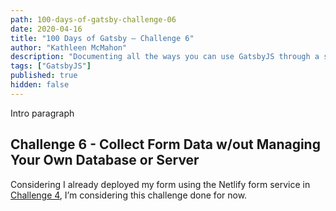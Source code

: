 ```yaml
---
path: 100-days-of-gatsby-challenge-06
date: 2020-04-16
title: "100 Days of Gatsby — Challenge 6"
author: "Kathleen McMahon"
description: "Documenting all the ways you can use GatsbyJS through a set of challenges."
tags: ["GatsbyJS"]
published: true
hidden: false
---
```


Intro paragraph

## Challenge 6 - Collect Form Data w/out Managing Your Own Database or Server

Considering I already deployed my form using the Netlify form service in [Challenge 4](), I’m considering this challenge done for now.
